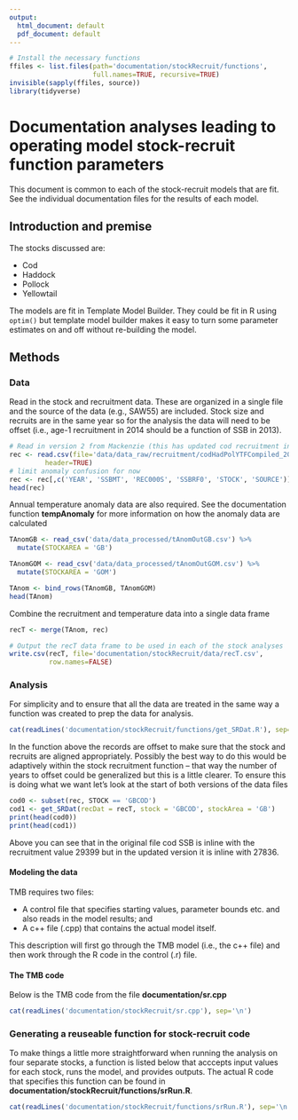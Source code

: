 ```yaml
---
output:
  html_document: default
  pdf_document: default
---
```


```r
# Install the necessary functions
ffiles <- list.files(path='documentation/stockRecruit/functions', 
                     full.names=TRUE, recursive=TRUE)
invisible(sapply(ffiles, source))
library(tidyverse)
```

# Documentation analyses leading to operating model stock-recruit function parameters

This document is common to each of the stock-recruit models that are fit. See the individual documentation files for the results of each model.

## Introduction and premise

The stocks discussed are:

* Cod  
* Haddock  
* Pollock  
* Yellowtail  

The models are fit in Template Model Builder. They could be fit in R using ```optim()``` but template model builder makes it easy to turn some parameter estimates on and off without re-building the model.

## Methods

### Data
Read in the stock and recruitment data. These are organized in a single file and the source of the data (e.g., SAW55) are included. Stock size and recruits are in the same year so for the analysis the data will need to be offset (i.e., age-1 recruitment in 2014 should be a function of SSB in 2013).

```r
# Read in version 2 from Mackenzie (this has updated cod recruitment info plus other versions of anomaly)
rec <- read.csv(file='data/data_raw/recruitment/codHadPolYTFCompiled_2021-03-24.csv',
         header=TRUE)
# limit anomaly confusion for now
rec <- rec[,c('YEAR', 'SSBMT', 'REC000S', 'SSBRF0', 'STOCK', 'SOURCE')]
head(rec)
```

Annual temperature anomaly data are also required. See the documentation function **tempAnomaly** for more information on how the anomaly data are calculated

```r
TAnomGB <- read_csv('data/data_processed/tAnomOutGB.csv') %>%
  mutate(STOCKAREA = 'GB')

TAnomGOM <- read_csv('data/data_processed/tAnomOutGOM.csv') %>%
  mutate(STOCKAREA = 'GOM')

TAnom <- bind_rows(TAnomGB, TAnomGOM)
head(TAnom)
```

Combine the recruitment and temperature data into a single data frame

```r
recT <- merge(TAnom, rec)
```

```r
# Output the recT data frame to be used in each of the stock analyses
write.csv(recT, file='documentation/stockRecruit/data/recT.csv', 
          row.names=FALSE)
```

### Analysis
For simplicity and to ensure that all the data are treated in the same way a function was created to prep the data for analysis.


```r
cat(readLines('documentation/stockRecruit/functions/get_SRDat.R'), sep='\n')
```

In the function above the records are offset to make sure that the stock and recruits are aligned appropriately. Possibly the best way to do this would be adaptively within the stock recruitment function -- that way the number of years to offset could be generalized but this is a little clearer. To ensure this is doing what we want let's look at the start of both versions of the data files

```r
cod0 <- subset(rec, STOCK == 'GBCOD')
cod1 <- get_SRDat(recDat = recT, stock = 'GBCOD', stockArea = 'GB')
print(head(cod0))
print(head(cod1))
```

Above you can see that in the original file cod SSB is inline with the recruitment value 29399 but in the updated version it is inline with 27836.


#### Modeling the data
TMB requires two files:

* A control file that specifies starting values, parameter bounds etc. and also reads in the model results; and
* A c++ file (.cpp) that contains the actual model itself.

This description will first go through the TMB model (i.e., the c++ file) and then work through the R code in the control (.r) file.

#### The TMB code
Below is the TMB code from the file **documentation/sr.cpp**

```r
cat(readLines('documentation/stockRecruit/sr.cpp'), sep='\n')
```


### Generating a reuseable function for stock-recruit code
To make things a little more straightforward when running the analysis on four separate stocks, a function is listed below that acccepts input values for each stock, runs the model, and provides outputs. The actual R code that specifies this function can be found in **documentation/stockRecruit/functions/srRun.R**.

```r
cat(readLines('documentation/stockRecruit/functions/srRun.R'), sep='\n')
```






